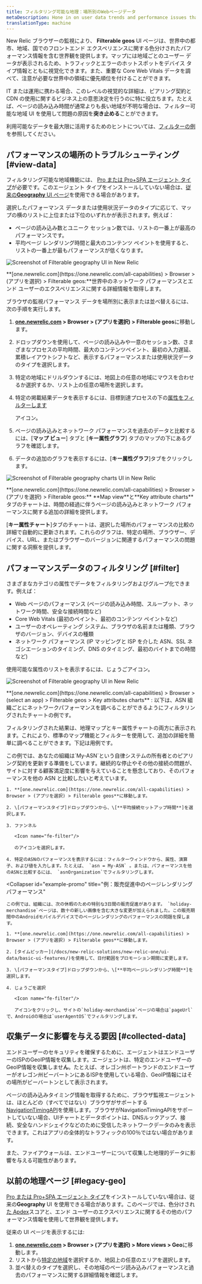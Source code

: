 ```yaml
---
title: フィルタリング可能な地理：場所別のWebページデータ
metaDescription: Hone in on user data trends and performance issues that are region-specific with our filterable geography UI.
translationType: machine
---
```





New Relic ブラウザーの監視により、 **Filterable geos** UI ページは、世界中の都市、地域、国でのフロントエンド エクスペリエンスに関する色分けされたパフォーマンス情報を含む世界観を提供します。マップには地域ごとのユーザー データが表示されるため、トラフィックとエラーのホットスポットをデバイス タイプ情報とともに視覚化できます。また、重要な Core Web Vitals データを調べて、注意が必要な世界中の領域に優先順位を付けることができます。

IT または運用に携わる場合、このレベルの視覚的な詳細は、ピアリング契約と CDN の使用に関するビジネス上の意思決定を行うのに特に役立ちます。たとえば、ページの読み込み時間が通常よりも長い地域が不明な場合は、フィルター可能な地域 UI を使用して問題の原因を**突き止める**ことができます。

利用可能なデータを最大限に活用するためのヒントについては、[フィルターの例](#filter)を参照してください。

## パフォーマンスの場所のトラブルシューティング [#view-data]

フィルタリング可能な地域機能には、 [Pro または Pro+SPA エージェント タイプ](/docs/browser/browser-monitoring/installation/install-browser-monitoring-agent/#agent-types)が必要です。このエージェント タイプをインストールしていない場合は、[従来の**Geography** UI ページ](#legacy-geo)を使用できる場合があります。

選択したパフォーマンス データまたは使用状況データのタイプに応じて、マップの横のリストに上位または下位のいずれかが表示されます。例えば：

* ページの読み込み数とユニーク セッション数では、リストの一番上が最高のパフォーマンスです。
* 平均ページ レンダリング時間と最大のコンテンツ ペイントを使用すると、リストの一番上が最もパフォーマンスが低くなります。

<img
  title="Filterable geography UI"
  alt="Screenshot of Filterable geography UI in New Relic"
  src={browserGeoSummary}
/>

<figcaption>
  **[one.newrelic.com](https://one.newrelic.com/all-capabilities) > Browser > (アプリを選択) > Filterable geos:**世界中のネットワーク パフォーマンスとエンド ユーザーのエクスペリエンスに関する詳細情報を取得します。
</figcaption>

ブラウザの監視パフォーマンス データを場所別に表示または並べ替えるには、次の手順を実行します。

1. **[one.newrelic.com](https://one.newrelic.com/all-capabilities) > Browser > (アプリを選択) > Filterable geos**に移動します。

2. ドロップダウンを使用して、ページの読み込みや一意のセッション数、さまざまなプロセスの平均時間、最大のコンテンツペイント、最初の入力遅延、累積レイアウトシフトなど、表示するパフォーマンスまたは使用状況データのタイプを選択します。

3. 特定の地域にドリルダウンするには、地図上の任意の地域にマウスを合わせるか選択するか、リスト上の任意の場所を選択します。

4. 特定の掲載結果データを表示するには、目標到達プロセスの下の[属性をフィルターします](#filter)

   <Icon name="fe-filter"/>

   アイコン。

5. ページの読み込みとネットワーク パフォーマンスを過去のデータと比較するには、\[**マップ ビュー**] タブと \[**キー属性グラフ**] タブのマップの下にあるグラフを確認します。

6. データの追加のグラフを表示するには、\[**キー属性グラフ**]タブをクリックします。

<img
  title="Filterable geography charts UI"
  alt="Screenshot of Filterable geography charts UI in New Relic"
  src={browserFilterableGraphs}
/>

<figcaption>
  **[one.newrelic.com](https://one.newrelic.com/all-capabilities) > Browser > (アプリを選択) > Filterable geos:** **Map view**と**Key attribute charts**タブのチャートは、時間の経過に伴うページの読み込みとネットワーク パフォーマンスに関する追加の詳細を提供します。
</figcaption>

\[**キー属性チャート**]タブのチャートは、選択した場所のパフォーマンスの比較の詳細で自動的に更新されます。これらのグラフは、特定の場所、ブラウザー、デバイス、URL、またはブラウザーのバージョンに関連するパフォーマンスの問題に関する洞察を提供します。

## パフォーマンスデータのフィルタリング [#filter]

さまざまなカテゴリの属性でデータをフィルタリングおよびグループ化できます。例えば：

* Web ページのパフォーマンス (ページの読み込み時間、スループット、ネットワーク時間、安全な接続時間など)
* Core Web Vitals (最初のペイント、最初のコンテンツ ペイントなど)
* ユーザーのオペレーティング システム、ブラウザの名前または種類、ブラウザのバージョン、デバイスの種類
* ネットワーク パフォーマンス (IP マッピングと ISP を介した ASN、SSL ネゴシエーションのタイミング、DNS のタイミング、最初のバイトまでの時間など)

使用可能な属性のリストを表示するには、じょうご<Icon name="fe-filter"/>アイコン。

<img
  title="Filterable geography UI"
  alt="Screenshot of Filterable geography UI in New Relic"
  src={browserGeoKeyAttributes}
/>

<figcaption>
  **[one.newrelic.com](https://one.newrelic.com/all-capabilities) > Browser > (select an app) > Filterable geos > Key attributes charts** : 以下は、ASN 組織ごとにネットワークパフォーマンスを調べることができるようにフィルタリングされたチャートの例です。
</figcaption>

フィルタリングされた結果は、地理マップとキー属性チャートの両方に表示されます。これにより、標準のマップ機能とフィルターを使用して、追加の詳細を簡単に調べることができます。下記は用例です。

<CollapserGroup>
  <Collapser
    id="example-asn"
    title="例：ASNによる不十分なネットワークパフォーマンス"
  >
    この例では、あなたの組織は`My-ASN`という自律システムの所有者とのピアリング契約を更新する準備をしています。継続的な停止やその他の接続の問題が、サイトに対する顧客満足度に影響を与えていることを懸念しており、そのパフォーマンスを他の ASN と比較したいと考えています。

    1. **[one.newrelic.com](https://one.newrelic.com/all-capabilities) > Browser > (アプリを選択) > Filterable geos**に移動します。

    2. \[パフォーマンスタイプ]ドロップダウンから、\[**平均接続セットアップ時間**]を選択します。

    3. ファンネル

       <Icon name="fe-filter"/>

       のアイコンを選択します。

    4. 特定のASNのパフォーマンスを表示するには：フィルターウィンドウから、属性、演算子、および値を入力します。たとえば、 `asn = My-ASN` 。または、パフォーマンスを他のASNと比較するには、 `asnOrganization`でフィルタリングします。
  </Collapser>

  <Collapser
    id="example-promo"
    title="例：販売促進中のページレンダリングパフォーマンス"
  >
    この例では、組織には、次の休暇のための特別な3日間の販売促進があります。 `holiday-merchandise`ページは、数十の新しい画像を含む大きな変更が加えられました。この販売期間中のAndroidモバイルデバイスでのページレンダリングのパフォーマンスの問題を探します。

    1. **[one.newrelic.com](https://one.newrelic.com/all-capabilities) > Browser > (アプリを選択) > Filterable geos**に移動します。

    2. [タイムピッカー](/docs/new-relic-solutions/new-relic-one/ui-data/basic-ui-features/)を使用して、日付範囲をプロモーション期間に変更します。

    3. \[パフォーマンスタイプ]ドロップダウンから、\[**平均ページレンダリング時間**]を選択します。

    4. じょうごを選択

       <Icon name="fe-filter"/>

       アイコンをクリックし、サイトの`holiday-merchandise`ページの場合は`pageUrl`で、Androidの場合は`userAgentOS`でフィルタリングします。
  </Collapser>
</CollapserGroup>

## 収集データに影響を与える要因 [#collected-data]

エンドユーザーのセキュリティを確保するために、エージェントはエンドユーザーのISPのGeoIP情報を収集します。エージェントは、特定のエンドユーザーのGeoIP情報を収集しませ**ん**。たとえば、オレゴン州ポートランドのエンドユーザーがオレゴン州ビーバートンにあるISPを使用している場合、GeoIP情報にはその場所がビーバートンとして表示されます。

ページの読み込みタイミング情報を取得するために、ブラウザ監視エージェントは、ほとんどの（すべてではない）ブラウザがサポートする[NavigationTimingAPI](/docs/browser/new-relic-browser/browser-agent-apis/navigation-timing-api)を使用します。ブラウザがNavigationTimingAPIをサポートしていない場合、UIチャートとデータポイントは、DNSルックアップ、接続、安全なハンドシェイクなどのために受信したネットワークデータのみを表示できます。これはアプリの全体的なトラフィックの100％ではない場合があります。

また、ファイアウォールは、エンドユーザーについて収集した地理的データに影響を与える可能性があります。

## 以前の地理ページ [#legacy-geo]

[Pro または Pro+SPA エージェント タイプ](/docs/browser/browser-monitoring/installation/install-browser-monitoring-agent/#agent-types)をインストールしていない場合は、従来の**Geography** UI を使用できる場合があります。このページでは、色分けされ[た Apdex](/docs/apm/new-relic-apm/apdex/apdex-measuring-user-satisfaction)スコアと、エンド ユーザーのエクスペリエンスに関するその他のパフォーマンス情報を使用して世界観を提供します。

従来の UI ページを表示するには:

1. **[one.newrelic.com](https://one.newrelic.com/all-capabilities) > Browser > (アプリを選択) > More views > Geo**に移動します。
2. リストから[特定の地域](/docs/browser/new-relic-browser/getting-started/browser-settings)を選択するか、地図上の任意のエリアを選択します。
3. 並べ替えのタイプを選択し、その地域のページ読み込みパフォーマンスと過去のパフォーマンスに関する詳細情報を確認します。